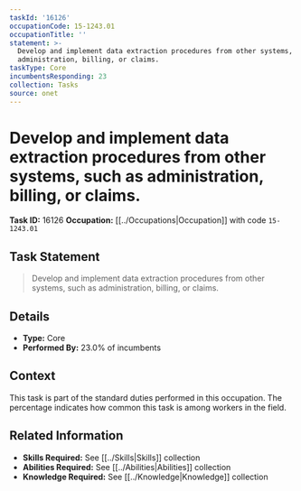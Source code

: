 ```yaml
---
taskId: '16126'
occupationCode: 15-1243.01
occupationTitle: ''
statement: >-
  Develop and implement data extraction procedures from other systems, such as
  administration, billing, or claims.
taskType: Core
incumbentsResponding: 23
collection: Tasks
source: onet
---
```

# Develop and implement data extraction procedures from other systems, such as administration, billing, or claims.

**Task ID:** 16126
**Occupation:** [[../Occupations|Occupation]] with code `15-1243.01`

## Task Statement

> Develop and implement data extraction procedures from other systems, such as administration, billing, or claims.

## Details

- **Type:** Core
- **Performed By:** 23.0% of incumbents

## Context

This task is part of the standard duties performed in this occupation. The percentage indicates how common this task is among workers in the field.

## Related Information

- **Skills Required:** See [[../Skills|Skills]] collection
- **Abilities Required:** See [[../Abilities|Abilities]] collection
- **Knowledge Required:** See [[../Knowledge|Knowledge]] collection
